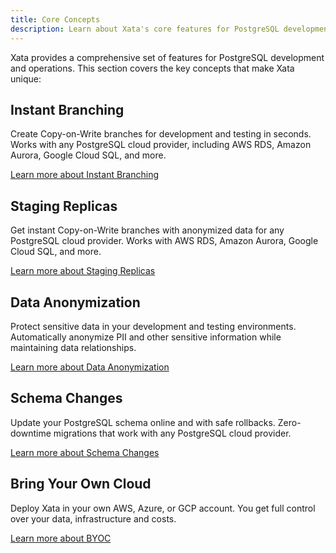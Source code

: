 ```yaml
---
title: Core Concepts
description: Learn about Xata's core features for PostgreSQL development and operations
---
```


Xata provides a comprehensive set of features for PostgreSQL development and operations. This section covers the key concepts that make Xata unique:

## Instant Branching

Create Copy-on-Write branches for development and testing in seconds. Works with any PostgreSQL cloud provider, including AWS RDS, Amazon Aurora, Google Cloud SQL, and more.

[Learn more about Instant Branching](/core-concepts/branching)

## Staging Replicas

Get instant Copy-on-Write branches with anonymized data for any PostgreSQL cloud provider. Works with AWS RDS, Amazon Aurora, Google Cloud SQL, and more.

[Learn more about Staging Replicas](/core-concepts/staging)

## Data Anonymization

Protect sensitive data in your development and testing environments. Automatically anonymize PII and other sensitive information while maintaining data relationships.

[Learn more about Data Anonymization](/core-concepts/anonymization)

## Schema Changes

Update your PostgreSQL schema online and with safe rollbacks. Zero-downtime migrations that work with any PostgreSQL cloud provider.

[Learn more about Schema Changes](/core-concepts/schema-changes)

## Bring Your Own Cloud

Deploy Xata in your own AWS, Azure, or GCP account. You get full control over your data, infrastructure and costs.

[Learn more about BYOC](/core-concepts/byoc) 